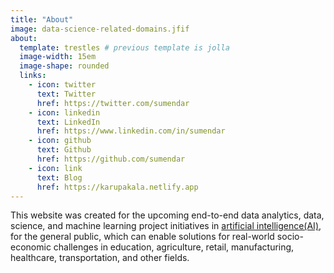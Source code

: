 ```yaml
---
title: "About"
image: data-science-related-domains.jfif
about:
  template: trestles # previous template is jolla
  image-width: 15em
  image-shape: rounded
  links:
    - icon: twitter
      text: Twitter
      href: https://twitter.com/sumendar
    - icon: linkedin
      text: LinkedIn
      href: https://www.linkedin.com/in/sumendar
    - icon: github
      text: Github
      href: https://github.com/sumendar
    - icon: link
      text: Blog
      href: https://karupakala.netlify.app
---
```


This website was created for the upcoming end-to-end data analytics, data, science, and machine learning project initiatives in <a href="https://bit.ly/3ZYLnjf" target="_blank">artificial intelligence(AI)</a>, for the general public, which can enable solutions for real-world socio-economic challenges in education, agriculture, retail, manufacturing,  healthcare, transportation, and other fields.
